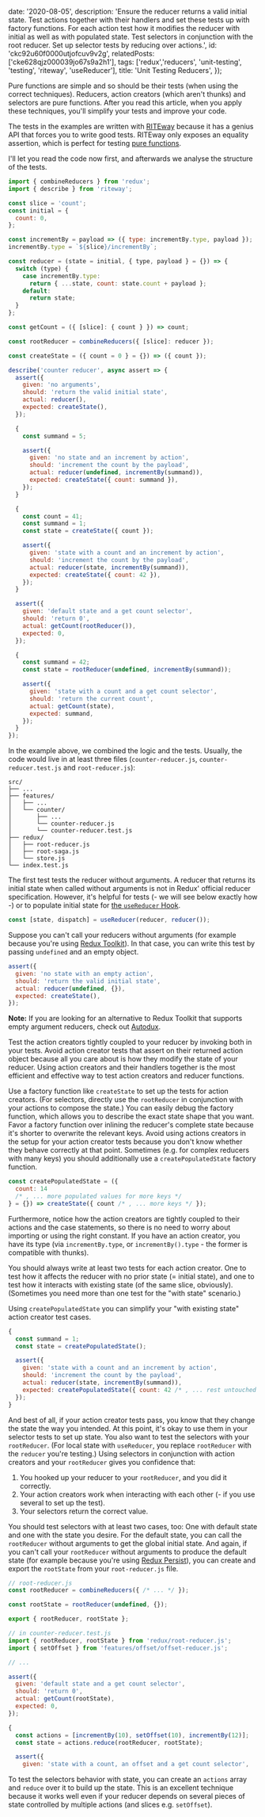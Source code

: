 
  date: '2020-08-05',
  description: 'Ensure the reducer returns a valid initial state. Test actions together with their handlers and set these tests up with factory functions. For each action test how it modifies the reducer with initial as well as with populated state. Test selectors in conjunction with the root reducer. Set up selector tests by reducing over actions.',
  id: 'ckc92u60f0000utjofcuv9v2g',
  relatedPosts: ['cke628qjz000039jo67s9a2h1'],
  tags: ['redux','reducers', 'unit-testing', 'testing', 'riteway', 'useReducer'],
  title: 'Unit Testing Reducers',
});


Pure functions are simple and so should be their tests (when using the correct techniques). Reducers, action creators (which aren't thunks) and selectors are pure functions. After you read this article, when you apply these techniques, you'll simplify your tests and improve your code.

The tests in the examples are written with [RITEway](https://medium.com/javascript-scene/rethinking-unit-test-assertions-55f59358253f) because it has a genius API that forces you to write good tests. RITEway only exposes an equality assertion, which is perfect for testing [pure functions](https://medium.com/javascript-scene/master-the-javascript-interview-what-is-a-pure-function-d1c076bec976).

I'll let you read the code now first, and afterwards we analyse the structure of the tests.

```js
import { combineReducers } from 'redux';
import { describe } from 'riteway';

const slice = 'count';
const initial = {
  count: 0,
};

const incrementBy = payload => ({ type: incrementBy.type, payload });
incrementBy.type = `${slice}/incrementBy`;

const reducer = (state = initial, { type, payload } = {}) => {
  switch (type) {
    case incrementBy.type:
      return { ...state, count: state.count + payload };
    default:
      return state;
  }
};

const getCount = ({ [slice]: { count } }) => count;

const rootReducer = combineReducers({ [slice]: reducer });

const createState = ({ count = 0 } = {}) => ({ count });

describe('counter reducer', async assert => {
  assert({
    given: 'no arguments',
    should: 'return the valid initial state',
    actual: reducer(),
    expected: createState(),
  });

  {
    const summand = 5;

    assert({
      given: 'no state and an increment by action',
      should: 'increment the count by the payload',
      actual: reducer(undefined, incrementBy(summand)),
      expected: createState({ count: summand }),
    });
  }

  {
    const count = 41;
    const summand = 1;
    const state = createState({ count });

    assert({
      given: 'state with a count and an increment by action',
      should: 'increment the count by the payload',
      actual: reducer(state, incrementBy(summand)),
      expected: createState({ count: 42 }),
    });
  }

  assert({
    given: 'default state and a get count selector',
    should: 'return 0',
    actual: getCount(rootReducer()),
    expected: 0,
  });

  {
    const summand = 42;
    const state = rootReducer(undefined, incrementBy(summand));

    assert({
      given: 'state with a count and a get count selector',
      should: 'return the current count',
      actual: getCount(state),
      expected: summand,
    });
  }
});
```

In the example above, we combined the logic and the tests. Usually, the code would live in at least three files (`counter-reducer.js`, `counter-reducer.test.js` and `root-reducer.js`):

```
src/
├── ...
├── features/
│   ├── ...
│   └── counter/
│       ├── ...
│       └── counter-reducer.js
│       └── counter-reducer.test.js
├── redux/
│   ├── root-reducer.js
│   ├── root-saga.js
│   └── store.js
└── index.test.js
```

The first test tests the reducer without arguments. A reducer that returns its initial state when called without arguments is not in Redux' official reducer specification. However, it's helpful for tests (- we will see below exactly how -) or to populate initial state for [the `useReducer` Hook](https://reactjs.org/docs/hooks-reference.html#usereducer).

```js
const [state, dispatch] = useReducer(reducer, reducer());
```

Suppose you can't call your reducers without arguments (for example because you're using [Redux Toolkit](https://redux-toolkit.js.org/)). In that case, you can write this test by passing `undefined` and an empty object.

```js
assert({
  given: 'no state with an empty action',
  should: 'return the valid initial state',
  actual: reducer(undefined, {}),
  expected: createState(),
});
```

**Note:** If you are looking for an alternative to Redux Toolkit that supports empty argument reducers, check out [Autodux](https://github.com/ericelliott/autodux).

Test the action creators tightly coupled to your reducer by invoking both in your tests. Avoid action creator tests that assert on their returned action object because all you care about is how they modify the state of your reducer. Using action creators and their handlers together is the most efficient and effective way to test action creators and reducer functions.

Use a factory function like `createState` to set up the tests for action creators. (For selectors, directly use the `rootReducer` in conjunction with your actions to compose the state.) You can easily debug the factory function, which allows you to describe the exact state shape that you want. Favor a factory function over inlining the reducer's complete state because it's shorter to overwrite the relevant keys. Avoid using actions creators in the setup for your action creator tests because you don't know whether they behave correctly at that point. Sometimes (e.g. for complex reducers with many keys) you should additionally use a `createPopulatedState` factory function.

```js
const createPopulatedState = ({
  count: 14
  /* , ... more populated values for more keys */
} = {}) => createState({ count /* , ... more keys */ });
```

Furthermore, notice how the action creators are tightly coupled to their actions and the case statements, so there is no need to worry about importing or using the right constant. If you have an action creator, you have its type (via `incrementBy.type`, or `incrementBy().type` - the former is compatible with thunks).

You should always write at least two tests for each action creator. One to test how it affects the reducer with no prior state (= initial state), and one to test how it interacts with existing state (of the same slice, obviously). (Sometimes you need more than one test for the "with state" scenario.)

Using `createPopulatedState` you can simplify your "with existing state" action creator test cases.

```js
{
  const summand = 1;
  const state = createPopulatedState();

  assert({
    given: 'state with a count and an increment by action',
    should: 'increment the count by the payload',
    actual: reducer(state, incrementBy(summand)),
    expected: createPopulatedState({ count: 42 /* , ... rest untouched */ }),
  });
}
```

And best of all, if your action creator tests pass, you know that they change the state the way you intended. At this point, it's okay to use them in your selector tests to set up state. You also want to test the selectors with your `rootReducer`. (For local state with `useReducer`, you replace `rootReducer` with the `reducer` you're testing.) Using selectors in conjunction with action creators and your `rootReducer` gives you confidence that:

1. You hooked up your reducer to your `rootReducer`, and you did it correctly.
2. Your action creators work when interacting with each other  (- if you use several to set up the test).
3. Your selectors return the correct value.

You should test selectors with at least two cases, too: One with default state and one with the state you desire. For the default state, you can call the `rootReducer` without arguments to get the global initial state. And again, if you can't call your `rootReducer` without arguments to produce the default state (for example because you're using [Redux Persist](https://github.com/rt2zz/redux-persist)), you can create and export the `rootState` from your `root-reducer.js` file.

```js
// root-reducer.js
const rootReducer = combineReducers({ /* ... */ });

const rootState = rootReducer(undefined, {});

export { rootReducer, rootState };

// in counter-reducer.test.js
import { rootReducer, rootState } from 'redux/root-reducer.js';
import { setOffset } from 'features/offset/offset-reducer.js';

// ...

assert({
  given: 'default state and a get count selector',
  should: 'return 0',
  actual: getCount(rootState),
  expected: 0,
});

{
  const actions = [incrementBy(10), setOffset(10), incrementBy(12)];
  const state = actions.reduce(rootReducer, rootState);

  assert({
    given: 'state with a count, an offset and a get count selector',
```

To test the selectors behavior with state, you can create an `actions` array and `reduce` over it to build up the state. This is an excellent technique because it works well even if your reducer depends on several pieces of state controlled by multiple actions (and slices e.g. `setOffset`).
